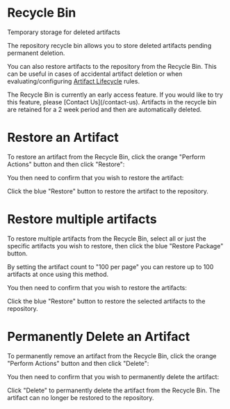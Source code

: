 
# Recycle Bin

Temporary storage for deleted artifacts

The repository recycle bin allows you to store deleted artifacts pending permanent deletion. 

You can also restore artifacts to the repository from the Recycle Bin. This can be useful in cases of accidental artifact deletion or when evaluating/configuring [Artifact Lifecycle](/artifact-management/retention-lifecycle) rules.    

<Note variant="note" headline="Early Access Feature">
The Recycle Bin is currently an early access feature. If you would like to try this feature, please [Contact Us](/contact-us).
</Note>

<Note variant="warning" headline="Artifact Retention">
Artifacts in the recycle bin are retained for a 2 week period and then are automatically deleted.
</Note>

# Restore an Artifact

To restore an artifact from the Recycle Bin, click the orange "Perform Actions" button and then click "Restore":

<BlockImage src={img3c588a7_recycle_bin_restore} alt="Restore an artifact"></BlockImage>

You then need to confirm that you wish to restore the artifact: 

<BlockImage src={imgcc4f39b_recycle_bin_restore_confirmation} alt=""></BlockImage>

Click the blue "Restore" button to restore the artifact to the repository. 

# Restore multiple artifacts

To restore multiple artifacts from the Recycle Bin, select all or just the specific artifacts you wish to restore, then click the blue "Restore Package" button. 

<BlockImage src={img4f72713_recycle_bin_restore_multiple} alt="Restore multiple artifacts"></BlockImage>

By setting the artifact count to "100 per page" you can restore up to 100 artifacts at once using this method.

You then need to confirm that you wish to restore the artifacts:

<BlockImage src={img4cef609_Screenshot_2024_07_26_at_11_21_31} alt=""></BlockImage>

Click the blue "Restore" button to restore the selected artifacts to the repository. 

# Permanently Delete an Artifact

To permanently remove an artifact from the Recycle Bin, click the orange "Perform Actions" button and then click "Delete":

<BlockImage src={imgb29925f_recycle_bin_delete} alt=""></BlockImage>

You then need to confirm that you wish to permanently delete the artifact:

<BlockImage src={imgf6d126e_recycle_bin_delete_confim} alt=""></BlockImage>

Click "Delete" to permanently delete the artifact from the Recycle Bin. The artifact can no longer be restored to the repository.
